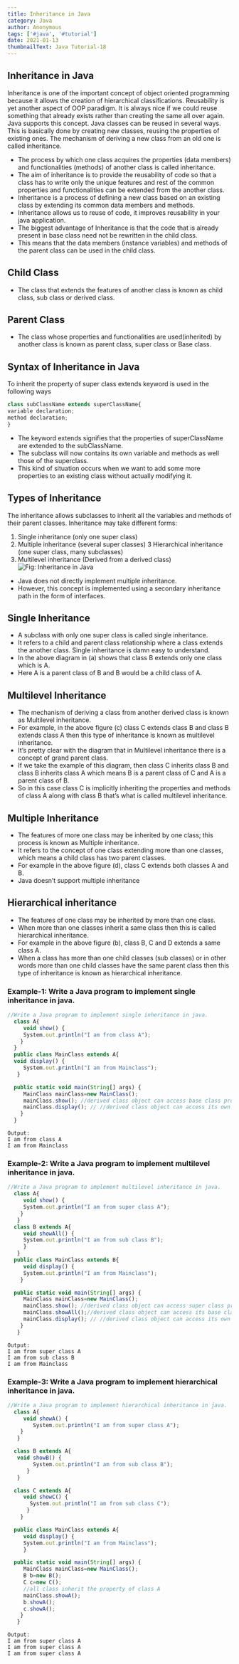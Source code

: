 ```yaml
---
title: Inheritance in Java
category: Java
author: Anonymous
tags: ['#java', '#tutorial']
date: 2021-01-13
thumbnailText: Java Tutorial-18
---
```

## Inheritance in Java
Inheritance is one of the important concept of object oriented programming because it allows the creation of hierarchical classifications. Reusability is yet another aspect of OOP paradigm. It is always nice if we could reuse something that already exists rather than creating the same all over again. Java supports this concept. Java classes can be reused in several ways. This is basically done by creating new classes, reusing the properties of existing ones. The mechanism of deriving a new class from an old one is called inheritance.

- The process by which one class acquires the properties (data members) and functionalities (methods) of another class is called inheritance.
- The aim of inheritance is to provide the reusability of code so that a class has to write only the unique features and rest of the common properties and functionalities can be extended from the another class.
- Inheritance is a process of defining a new class based on an existing class by extending its common data members and methods.
- Inheritance allows us to reuse of code, it improves reusability in your java application.
- The biggest advantage of Inheritance is that the code that is already present in base class need not be rewritten in the child class.
- This means that the data members (instance variables) and methods of the parent class can be used in the child class.
## Child Class
- The class that extends the features of another class is known as child class, sub class or derived class.
## Parent Class
- The class whose properties and functionalities are used(inherited) by another class is known as parent class, super class or Base class.

## Syntax of Inheritance in Java
To inherit the property of super class extends keyword is used in the following ways
~~~js
class subClassName extends superClassName{
variable declaration;
method declaration;
}
~~~
- The keyword extends signifies that the properties of superClassName are extended to the subClassName.
- The subclass will now contains its own variable and methods as well those of the superclass.
- This kind of situation occurs when we want to add some more properties to an existing class without actually modifying it.
## Types of Inheritance
The inheritance allows subclasses to inherit all the variables and methods of their parent classes. Inheritance may take different forms:
1. Single inheritance (only one super class)
2. Multiple inheritance (several super classes)
3 Hierarchical inheritance (one super class, many subclasses)
4. Multilevel inheritance (Derived from a derived class)
![Fig: Inheritance in Java](../../assets/javaPic/inherita.png)

- Java does not directly implement multiple inheritance.
- However, this concept is implemented using a secondary inheritance path in the form of interfaces.

## Single Inheritance
- A subclass with only one super class is called single inheritance.
- It  refers to a child and parent class relationship where a class extends the another class. Single inheritance is damn easy to understand.
- In the above diagram in (a) shows that class B extends only one class which is A.
- Here A is a parent class of B and B would be a child class of A.
## Multilevel Inheritance
- The mechanism of deriving a class from another derived class is known as Multilevel inheritance.
- For example, in the above figure (c) class C extends class B and class B extends class A then this type of inheritance is known as multilevel inheritance.
- It’s pretty clear with the diagram that in Multilevel inheritance there is a concept of grand parent class.
- If we take the example of this diagram, then class C inherits class B and class B inherits class A which means B is a parent class of C and A is a parent class of B.
- So in this case class C is implicitly inheriting the properties and methods of class A along with class B that’s what is called multilevel inheritance.
## Multiple Inheritance
- The features of more one class may be inherited by one class; this process is known as Multiple inheritance.
- It refers to the concept of one class extending more than one classes, which means a child class has two parent classes.
- For example in the above figure (d), class C extends both classes A and B.
- Java doesn’t support multiple inheritance
## Hierarchical inheritance
- The features of one class may be inherited by more than one class.
- When more than one classes inherit a same class then this is called hierarchical inheritance.
- For example in the above figure (b),  class B, C and D extends a same class A.
- When a class has more than one child classes (sub classes) or in other words more than one child classes have the same parent class then this type of inheritance is known as hierarchical inheritance.

### Example-1: Write a Java program to implement single inheritance in java.
~~~js
//Write a Java program to implement single inheritance in java.
  class A{
     void show() {
     System.out.println("I am from class A");
    }
  }
  public class MainClass extends A{
  void display() {
     System.out.println("I am from Mainclass");
   }

  public static void main(String[] args) {
     MainClass mainClass=new MainClass();
     mainClass.show(); //derived class object can access base class property
     mainClass.display(); // //derived class object can access its own property
    }
  }
~~~
~~~
Output:
I am from class A
I am from Mainclass
~~~

### Example-2: Write a Java program to implement multilevel inheritance in java.
~~~js
//Write a Java program to implement multilevel inheritance in java.
  class A{
     void show() {
     System.out.println("I am from super class A");
    }
   }
  class B extends A{
     void showAll() {
     System.out.println("I am from sub class B");
     }
   }
  public class MainClass extends B{
     void display() {
     System.out.println("I am from Mainclass");
    }

  public static void main(String[] args) {
     MainClass mainClass=new MainClass();
     mainClass.show(); //derived class object can access super class property
     mainClass.showAll();//derived class object can access its base class property
     mainClass.display(); // //derived class object can access its own property
    }
   }
~~~
~~~
Output:
I am from super class A
I am from sub class B
I am from Mainclass
~~~
### Example-3: Write a Java program to implement hierarchical inheritance in java.
~~~js
//Write a Java program to implement hierarchical inheritance in java.
  class A{
     void showA() {
        System.out.println("I am from super class A");
    }
   }

  class B extends A{
   void showB() {
        System.out.println("I am from sub class B");
      }
   }

  class C extends A{
     void showC() {
       System.out.println("I am from sub class C");
      }
    }

  public class MainClass extends A{
     void display() {
     System.out.println("I am from Mainclass");
     }

  public static void main(String[] args) {
     MainClass mainClass=new MainClass();
     B b=new B();
     C c=new C();
     //all class inherit the property of class A
     mainClass.showA();
     b.showA();
     c.showA();
    }
   }
~~~
~~~
Output:
I am from super class A
I am from super class A
I am from super class A
~~~